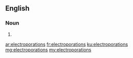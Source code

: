 ==English==

===Noun===
{{head|en}}

# {{plural of|electroporation}}

[[ar:electroporations]]
[[fr:electroporations]]
[[ku:electroporations]]
[[mg:electroporations]]
[[my:electroporations]]